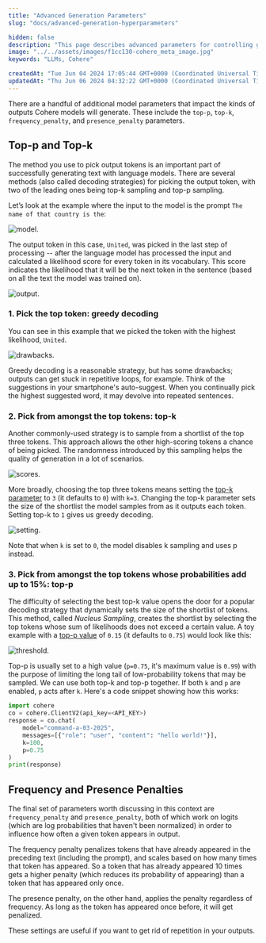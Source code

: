 ```yaml
---
title: "Advanced Generation Parameters"
slug: "docs/advanced-generation-hyperparameters"

hidden: false
description: "This page describes advanced parameters for controlling generation."
image: "../../assets/images/f1cc130-cohere_meta_image.jpg"  
keywords: "LLMs, Cohere"

createdAt: "Tue Jun 04 2024 17:05:44 GMT+0000 (Coordinated Universal Time)"
updatedAt: "Thu Jun 06 2024 04:32:22 GMT+0000 (Coordinated Universal Time)"
---
```

There are a handful of additional model parameters that impact the kinds of outputs Cohere models will generate. These include the `top-p`, `top-k`, `frequency_penalty`, and `presence_penalty`  parameters.

## Top-p and Top-k

The method you use to pick output tokens is an important part of successfully generating text with language models. There are several methods (also called decoding strategies) for picking the output token, with two of the leading ones being top-k sampling and top-p sampling.

Let’s look at the example where the input to the model is the prompt `The name of that country is the`:

<Frame caption="Example output of a generation language model.">
<img src='../../assets/images/d3311c2-Top-KTop-P_Visual_1.png' alt='model.' />
</Frame>


The output token in this case, `United`, was picked in the last step of processing -- after the language model has processed the input and calculated a likelihood score for every token in its vocabulary. This score indicates the likelihood that it will be the next token in the sentence (based on all the text the model was trained on).

<Frame caption="The model calculates a likelihood for each token in its vocabulary. The decoding strategy then picks one as the output.">
<img src='../../assets/images/61259d5-Top-KTop-P_Visual_2.png' alt='output.' />
</Frame>


### 1\. Pick the top token: greedy decoding

You can see in this example that we picked the token with the highest likelihood, `United`.

<Frame caption="Always picking the highest scoring token is called 'Greedy Decoding'. It's useful but has some drawbacks.">
<img src='../../assets/images/2a0cc2f-Top-KTop-P_Visual_3.png' alt='drawbacks.' />
</Frame>


Greedy decoding is a reasonable strategy, but has some drawbacks; outputs can get stuck in repetitive loops, for example. Think of the suggestions in your smartphone's auto-suggest. When you continually pick the highest suggested word, it may devolve into repeated sentences.

### 2\. Pick from amongst the top tokens: top-k

Another commonly-used strategy is to sample from a shortlist of the top three tokens. This approach allows the other high-scoring tokens a chance of being picked. The randomness introduced by this sampling helps the quality of generation in a lot of scenarios.

<Frame caption="Adding some randomness helps make output text more natural. In top-3 decoding, we first shortlist three tokens then sample one of them by considering their likelihood scores.">
<img src='../../assets/images/8beb940-Top-KTop-P_Visual_4.png' alt='scores.' />
</Frame>

More broadly, choosing the top three tokens means setting the [top-k parameter](https://docs.cohere.com/reference/chat#request.body.k) to `3` (it defaults to `0`) with `k=3`. Changing the top-k parameter sets the size of the shortlist the model samples from as it outputs each token. Setting top-k to `1` gives us greedy decoding.

<Frame caption="Adjusting to the top-k setting.">
<img src='../../assets/images/1810654-Top-KTop-P_Visual_5.png' alt='setting.' class="light-bg" />
</Frame>

Note that when `k` is set to `0`, the model disables k sampling and uses p instead.

### 3\. Pick from amongst the top tokens whose probabilities add up to 15%: top-p

The difficulty of selecting the best top-k value opens the door for a popular decoding strategy that dynamically sets the size of the shortlist of tokens. This method, called _Nucleus Sampling_, creates the shortlist by selecting the top tokens whose sum of likelihoods does not exceed a certain value. A toy example with a [top-p value](https://docs.cohere.com/reference/chat#request.body.p) of `0.15` (it defaults to `0.75`) would look like this:

<Frame caption="In top-p, the size of the shortlist is dynamically selected based on the sum of likelihood scores reaching some threshold.">
<img src='../../assets/images/fb9c5f9-Top-KTop-P_Visual_6.png' alt='threshold.' class="light-bg" />
</Frame>

Top-p is usually set to a high value (`p=0.75`, it's maximum value is `0.99`) with the purpose of limiting the long tail of low-probability tokens that may be sampled. We can use both top-k and top-p together. If both `k` and `p` are enabled, `p` acts after `k`. Here's a code snippet showing how this works:

```python PYTHON 
import cohere
co = cohere.ClientV2(api_key=<API_KEY>)
response = co.chat(
    model="command-a-03-2025",
    messages=[{"role": "user", "content": "hello world!"}],
    k=100,
    p=0.75
)
print(response)
```

## Frequency and Presence Penalties

The final set of parameters worth discussing in this context are `frequency_penalty` and `presence_penalty`, both of which work on logits (which are log probabilities that haven't been normalized) in order to influence how often a given token appears in output.

The frequency penalty penalizes tokens that have already appeared in the preceding text (including the prompt), and scales based on how many times that token has appeared. So a token that has already appeared 10 times gets a higher penalty (which reduces its probability of appearing) than a token that has appeared only once.

The presence penalty, on the other hand, applies the penalty regardless of frequency. As long as the token has appeared once before, it will get penalized.

These settings are useful if you want to get rid of repetition in your outputs.
